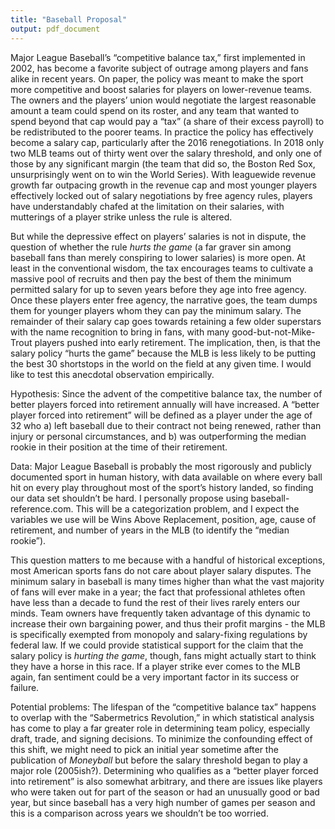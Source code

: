 ```yaml
---
title: "Baseball Proposal"
output: pdf_document
---
```


Major League Baseball's "competitive balance tax," first implemented in 2002, has become a favorite subject of outrage among players and fans alike in recent years. On paper, the policy was meant to make the sport more competitive and boost salaries for players on lower-revenue teams. The owners and the players' union would negotiate the largest reasonable amount a team could spend on its roster, and any team that wanted to spend beyond that cap would pay a "tax" (a share of their excess payroll) to be redistributed to the poorer teams. In practice the policy has effectively become a salary cap, particularly after the 2016 renegotiations. In 2018 only two MLB teams out of thirty went over the salary threshold, and only one of those by any significant margin (the team that did so, the Boston Red Sox, unsurprisingly went on to win the World Series). With leaguewide revenue growth far outpacing growth in the revenue cap and most younger players effectively locked out of salary negotiations by free agency rules, players have understandably chafed at the limitation on their salaries, with mutterings of a player strike unless the rule is altered.

But while the depressive effect on players' salaries is not in dispute, the question of whether the rule *hurts the game* (a far graver sin among baseball fans than merely conspiring to lower salaries) is more open. At least in the conventional wisdom, the tax encourages teams to cultivate a massive pool of recruits and then pay the best of them the minimum permitted salary for up to seven years before they age into free agency. Once these players enter free agency, the narrative goes, the team dumps them for younger players whom they can pay the minimum salary. The remainder of their salary cap goes towards retaining a few older superstars with the name recognition to bring in fans, with many good-but-not-Mike-Trout players pushed into early retirement. The implication, then, is that the salary policy "hurts the game" because the MLB is less likely to be putting the best 30 shortstops in the world on the field at any given time. I would like to test this anecdotal observation empirically.



Hypothesis: Since the advent of the competitive balance tax, the number of better players forced into retirement annually will have increased. A "better player forced into retirement" will be defined as a player under the age of 32 who a) left baseball due to their contract not being renewed, rather than injury or personal circumstances, and b) was outperforming the median rookie in their position at the time of their retirement.

Data: Major League Baseball is probably the most rigorously and publicly documented sport in human history, with data available on where every ball hit on every play throughout most of the sport's history landed, so finding our data set shouldn't be hard. I personally propose using baseball-reference.com. This will be a categorization problem, and I expect the variables we use will be Wins Above Replacement, position, age, cause of retirement, and number of years in the MLB (to identify the "median rookie").

This question matters to me because with a handful of historical exceptions, most American sports fans do not care about player salary disputes. The minimum salary in baseball is many times higher than what the vast majority of fans will ever make in a year; the fact that professional athletes often have less than a decade to fund the rest of their lives rarely enters our minds. Team owners have frequently taken advantage of this dynamic to increase their own bargaining power, and thus their profit margins - the MLB is specifically exempted from monopoly and salary-fixing regulations by federal law. If we could provide statistical support for the claim that the salary policy is *hurting the game*, though, fans might actually start to think they have a horse in this race. If a player strike ever comes to the MLB again, fan sentiment could be a very important factor in its success or failure.

Potential problems: The lifespan of the "competitive balance tax" happens to overlap with the "Sabermetrics Revolution," in which statistical analysis has come to play a far greater role in determining team policy, especially draft, trade, and signing decisions. To minimize the confounding effect of this shift, we might need to pick an initial year sometime after the publication of *Moneyball* but before the salary threshold began to play a major role (2005ish?). Determining who qualifies as a "better player forced into retirement" is also somewhat arbitrary, and there are issues like players who were taken out for part of the season or had an unusually good or bad year, but since baseball has a very high number of games per season and this is a comparison across years we shouldn't be too worried.

